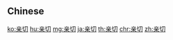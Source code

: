 {{also|親切}}
==Chinese==
{{zh-see|親切}}

[[ko:亲切]]
[[hu:亲切]]
[[mg:亲切]]
[[ja:亲切]]
[[th:亲切]]
[[chr:亲切]]
[[zh:亲切]]